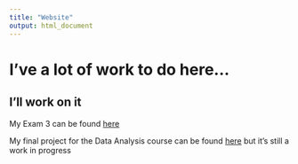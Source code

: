 ```yaml
---
title: "Website"
output: html_document
---
```



# I've a lot of work to do here...
## I'll work on it

My Exam 3 can be found [here](https://joedidley.github.io/Exam_3/html)

My final project for the Data Analysis course can be found [here](https://joedidley.github.io/COVID-19.html)
but it's still a work in progress


